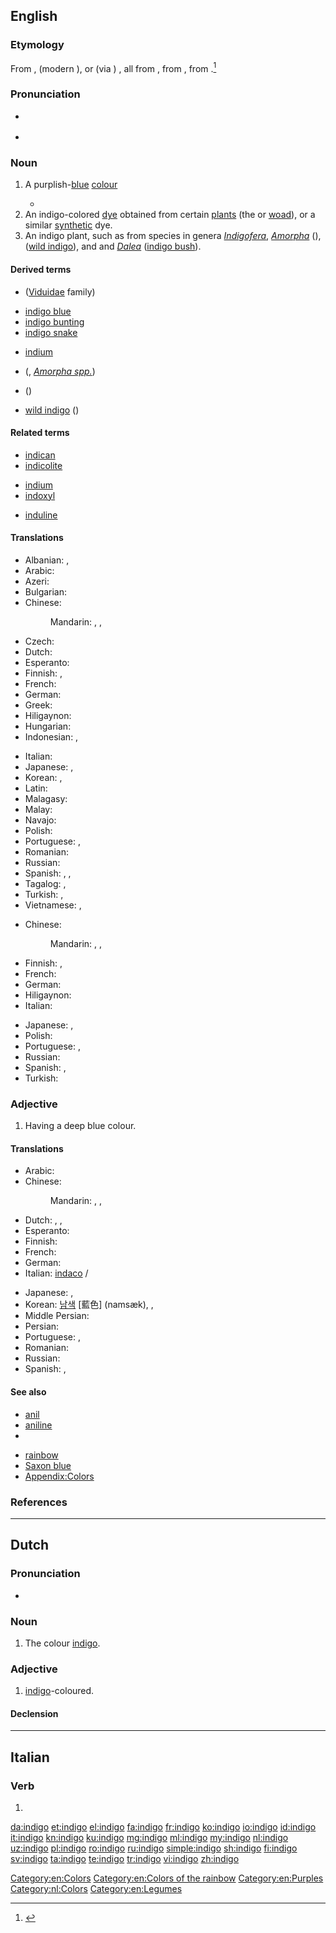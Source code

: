 {{also|índigo|Indigo|indīgo}}
==English==
{{wikipedia}}

===Etymology===
From {{etyl|es|en}} {{term|índigo|lang=es}}, {{etyl|pt|en}} {{term|endego|lang=pt}} (modern {{m|pt|índigo}}), or {{etyl|nl|en}} (via {{etyl|pt|en}}) {{term|indigo|lang=nl}}, all from {{etyl|la|en}} {{term|indicum||indigo|lang=la}}, from {{etyl|grc|en}} {{term|Ἰνδικὸν||Indian dye|lang=grc}}, from {{term|Ἰνδία|lang=grc}}.<ref>{{R:Online Etymology Dictionary}}</ref>

===Pronunciation===
* {{a|UK}} {{IPA|/ˈɪn.dɪˌɡəʊ/|lang=en}}
* {{a|US}} {{IPA|/ˈɪndɪˌɡoʊ/|lang=en}}

===Noun===
{{en-noun|~|s|indigoes}}

# A purplish-[[blue]] [[colour]]
#: {{color panel|00416A}}
#: {{color panel|web indigo|2=4B0082}}
#* {{quote-book|year=1907|author=[[w:Harold Edward Bindloss|Harold Bindloss]]
|title=The Dust of Conflict
|chapter=6|url=http://openlibrary.org/works/OL4429277W
|passage=The night was considerably clearer than anybody on board her desired when the schooner ''Ventura'' headed for the land. It rose in places, black and sharp against the velvety '''indigo''', over her dipping bow, though most of the low littoral was wrapped in obscurity.}}
# An indigo-colored [[dye]] obtained from certain [[plant]]s (the {{vern|indigo plant|pedia=1}} or [[woad]]), or a similar [[synthetic]] dye.
# An indigo plant, such as from species in genera ''[[Indigofera]]'', ''[[Amorpha]]'' ({{vern|false indigo|pedia=1}}), {{taxlink|Baptisia|genus|noshow=1}} ([[wild indigo]]), and {{taxlink|Psorothamnus|genus|noshow=1}} and ''[[Dalea]]'' ([[indigo bush]]).

====Derived terms====
{{rel-top|terms derived from ''indigo''}}
* {{vern|indigo bird|pedia=1}} ([[Viduidae]] family)
* [[indigo blue]]
* [[indigo bunting]]
* [[indigo snake]]
{{rel-mid}}
* [[indium]]<!--see the etymology for that word-->
* {{vern|false indigo|pedia=1}} ({{taxlink|Baptisia|genus|noshow=1|Baptisia spp.}}, ''[[Amorpha|Amorpha spp.]]'')
* {{vern|yellow false indigo|pedia=1}} ({{taxlink|Baptisia tinctoria|species|noshow=1}})
* [[wild indigo]] ({{taxlink|Baptisia tinctoria|species|noshow=1}})
{{rel-bottom}}

====Related terms====
{{top3}}
* [[indican]]
* [[indicolite]]
{{mid3}}
* [[indium]]
* [[indoxyl]]
{{mid3}}
* [[induline]]
{{bottom}}

====Translations====
{{trans-top|colour}}
* Albanian: {{t|sq|llullaq}}, {{t|sq|vjollcë}}
* Arabic: {{t|ar|اللون النيلي|sc=Arab}}
* Azeri: {{t|az|indiqo}}
* Bulgarian: {{t|bg|индиго|m|tr=indigo}}
* Chinese:
*: Mandarin: {{t+|cmn|靛青|tr=diànqīng|sc=Hani}}, {{t|cmn|靛藍|sc=Hani}}, {{t+|cmn|靛蓝|tr=diànlán|sc=Hani}}
* Czech: {{t|cs|indigo|n}}
* Dutch: {{t+|nl|indigo|n}}
* Esperanto: {{t|eo|indigo}}
* Finnish: {{t+|fi|indigo}}, {{t|fi|indigonsininen}}
* French: {{t+|fr|indigo|m}}
* German: {{t+|de|Indigo|n}}
* Greek: {{t+|el|ινδικό|m}}
* Hiligaynon: {{t|hil|anyil}}
* Hungarian: {{t+|hu|indigó}}
* Indonesian: {{t+|id|biru}}, {{t+|id|nila}}
{{trans-mid}}
* Italian: {{t+|it|indaco|m}}
* Japanese: {{t|ja|インジゴ|tr=injigo}}, {{t+|ja|藍色|tr=あいいろ, aiiro}}
* Korean: {{t|ko|남빛|sc=Hang}}, {{t|ko|쪽빛|sc=Hang}}
* Latin: {{t|la|indicum|m}}
* Malagasy: {{t+|mg|aika}}
* Malay: {{t|ms|biru nila}}
* Navajo: {{t|nv|yágo dootłʼizh}}
* Polish: {{t|pl|indygo}}
* Portuguese: {{t+|pt|anil|m}}, {{t|pt|índigo|m}}
* Romanian: {{t+|ro|indigo|m}}
* Russian: {{t+|ru|индиго|n|tr=indígo}}
* Spanish: {{t+|es|índigo|m}}, {{t+|es|añil|m}}, {{t+|es|turquí|m}}
* Tagalog: {{t|tl|indigo}}, {{t|tl|anyil}}
* Turkish: {{t+|tr|indigo}}, {{t+|tr|çivit mavisi}}
* Vietnamese: {{t|vi|cây chàm}}, {{t+|vi|chàm}}
{{trans-bottom}}

{{trans-top|dye}}
* Chinese:
*: Mandarin: {{t+|cmn|靛青|tr=diànqīng|sc=Hani}}, {{t|cmn|靛藍|sc=Hani}}, {{t+|cmn|靛蓝|tr=diànlán|sc=Hani}}
* Finnish: {{t+|fi|indigo}}, {{t|fi|indigokarmiiniväri}}
* French: {{t+|fr|indigo|m}}
* German: {{t+|de|Indigo|m}}
* Hiligaynon: {{t|hil|anyil}}
* Italian: {{t+|it|indaco|m}}
{{trans-mid}}
* Japanese: {{t|ja|インジゴ|tr=injigo}}, {{t+|ja|藍色|tr=あいいろ, aiiro}}
* Polish: {{t|pl|indygo}}
* Portuguese: {{t+|pt|anil|m}}, {{t+|pt|índigo|m}}
* Russian: {{t+|ru|индиго|n|tr=indígo}}
* Spanish: {{t+|es|índigo|m}}, {{t+|es|añil|m}}
* Turkish: {{t+|tr|indigo}}
{{trans-bottom}}

===Adjective===
{{head|en|adjective}}

# Having a deep blue colour.

====Translations====
{{trans-top|colour}}
* Arabic: {{t|ar|نيلي|tr=niiliy}}
* Chinese:
*: Mandarin: {{t|cmn|靛藍|sc=Hani}}, {{t+|cmn|靛蓝|tr=diànlán|sc=Hani}}, {{t+|cmn|靛青|tr=diànqīng|sc=Hani}}
* Dutch: {{t+|nl|indigo}}, {{t|nl|indigoblauw}}, {{t|nl|indigoblauwe}}
* Esperanto: {{t|eo|indiga}}
* Finnish: {{t|fi|indigonsininen}}
* French: {{t+|fr|indigo}}
* German: {{t+|de|indigofarben}}
* Italian: [[indaco]] {{g|m}}/{{g|f}}
{{trans-mid}}
* Japanese: {{t|ja|インジゴ|tr=indigo}}, {{t+|ja|藍色|tr=あいいろ , aiiro}}
* Korean: [[남색]] [藍色] (namsæk), {{t|ko|남빛|tr=nambit}}, {{t|ko|쪽빛|tr=jjokbit}}
* Middle Persian: {{t|pal|𐭭𐭩𐭫|tr=nīl|sc=Phli}}
* Persian: {{t+|fa|نیلی|tr=nili|sc=fa-Arab}}
* Portuguese: {{t+|pt|anil}}, {{t+|pt|índigo}}
* Romanian: {{t+|ro|indigo}}
* Russian: {{t+|ru|индиго|alt=цвета индиго|tr=cvéta indígo}}
* Spanish: {{t+|es|índigo}}, {{t+|es|añil}}
{{trans-bottom}}

====See also====
{{top2}}
* [[anil]]
* [[aniline]]
* {{taxlink|Baptisia tinctoria|species|noshow=1}}
{{mid2}}
* [[rainbow]]
* [[Saxon blue]]
* [[Appendix:Colors]]
{{bottom}}

===References===
<references/>

[[Category:en:Colors]]
[[Category:en:Colors of the rainbow]]
[[Category:en:Purples]]

----

==Dutch==

===Pronunciation===
* {{audio|Nl-indigo.ogg|Audio|lang=nl}}

===Noun===
{{nl-noun|n|-'s|-}}

# The colour [[#English|indigo]].

===Adjective===
{{nl-adj|inv}}

# [[#English|indigo]]-coloured.

====Declension====
{{nl-decl-adj|indigo|-}}

[[Category:nl:Colors]]
[[Category:en:Legumes]]

----

==Italian==

===Verb===
{{head|it|verb form}}

# {{inflection of|indigere||1|s|pres|indc|lang=it}}

[[da:indigo]]
[[et:indigo]]
[[el:indigo]]
[[fa:indigo]]
[[fr:indigo]]
[[ko:indigo]]
[[io:indigo]]
[[id:indigo]]
[[it:indigo]]
[[kn:indigo]]
[[ku:indigo]]
[[mg:indigo]]
[[ml:indigo]]
[[my:indigo]]
[[nl:indigo]]
[[uz:indigo]]
[[pl:indigo]]
[[ro:indigo]]
[[ru:indigo]]
[[simple:indigo]]
[[sh:indigo]]
[[fi:indigo]]
[[sv:indigo]]
[[ta:indigo]]
[[te:indigo]]
[[tr:indigo]]
[[vi:indigo]]
[[zh:indigo]]